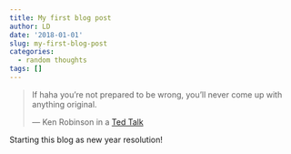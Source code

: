 ```yaml
---
title: My first blog post
author: LD
date: '2018-01-01'
slug: my-first-blog-post
categories:
  - random thoughts
tags: []
---
```


> If haha you're not prepared to be wrong, you'll never come up with anything original.
>
> --- Ken Robinson in a [Ted Talk](https://www.ted.com/talks/ken_robinson_says_schools_kill_creativity?referrer=playlist-the_most_popular_talks_of_all#t-1139482)

Starting this blog as new year resolution!


